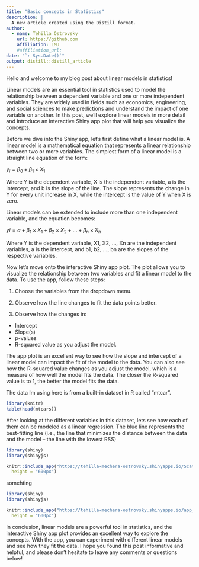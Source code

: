 ```yaml
---
title: "Basic concepts in Statistics"
description: |
  A new article created using the Distill format.
author:
  - name: Tehilla Ostrovsky
    url: https://github.com 
    affiliation: LMU
    #affiliation_url: 
date: "`r Sys.Date()`"
output: distill::distill_article
---
```


Hello and welcome to my blog post about linear models in statistics! 

Linear models are an essential tool in statistics used to model the relationship between a dependent variable and one or more independent variables. They are widely used in fields such as economics, engineering, and social sciences to make predictions and understand the impact of one variable on another. In this post, we'll explore linear models in more detail and introduce an interactive Shiny app plot that will help you visualize the concepts.

Before we dive into the Shiny app, let's first define what a linear model is. A linear model is a mathematical equation that represents a linear relationship between two or more variables. The simplest form of a linear model is a straight line equation of the form:

$y_{i} = \beta_{0} + \beta_{1} \times X_{1}$

Where Y is the dependent variable, X is the independent variable, a is the intercept, and b is the slope of the line. The slope represents the change in Y for every unit increase in X, while the intercept is the value of Y when X is zero.

Linear models can be extended to include more than one independent variable, and the equation becomes:

$y{i} = a + \beta_{1} \times X_{1} + \beta_{2} \times X_{2} + … + \beta_{n} \times X_{n}$

Where Y is the dependent variable, X1, X2, …, Xn are the independent variables, a is the intercept, and b1, b2, …, bn are the slopes of the respective variables.

Now let's move onto the interactive Shiny app plot. The plot allows you to visualize the relationship between two variables and fit a linear model to the data. To use the app, follow these steps:

1. Choose the variables from the dropdown menu.

2. Observe how the line changes to fit the data points better.

3. Observe how the changes in: 
  - Intercept
  - Slope(s)
  - p-values
  - R-squared value as you adjust the model.

The app plot is an excellent way to see how the slope and intercept of a linear model can impact the fit of the model to the data. You can also see how the R-squared value changes as you adjust the model, which is a measure of how well the model fits the data. The closer the R-squared value is to 1, the better the model fits the data.


The data Im using here is from a built-in dataset in R called "mtcar". 

```r
library(knitr)
kable(head(mtcars))
```

After looking at the different variables in this dataset, lets see how each of them can be modeled as a linear regression. The blue line represents the best-fitting line (i.e., the line that minimizes the distance between the data and the model -- the line with the lowest RSS)

```r
library(shiny)
library(shinyjs)

knitr::include_app("https://tehilla-mechera-ostrovsky.shinyapps.io/Scatter_Linear/?_ga=2.32885118.1162650381.1683277660-2121495814.1683277660", 
  height = "600px")
```

somehting 

```r
library(shiny)
library(shinyjs)

knitr::include_app("https://tehilla-mechera-ostrovsky.shinyapps.io/app_2/?_ga=2.27844284.1891469921.1683464181-2121495814.1683277660", 
  height = "600px")
```

In conclusion, linear models are a powerful tool in statistics, and the interactive Shiny app plot provides an excellent way to explore the concepts. With the app, you can experiment with different linear models and see how they fit the data. I hope you found this post informative and helpful, and please don't hesitate to leave any comments or questions below!
